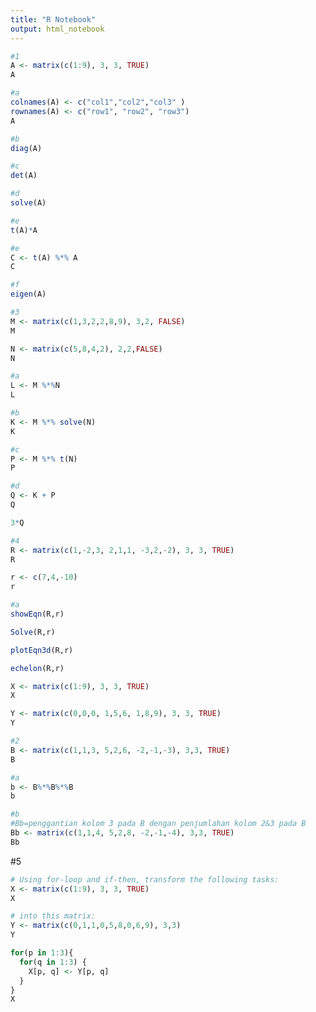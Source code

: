 ---
title: "R Notebook"
output: html_notebook
---

```{r}
#1
A <- matrix(c(1:9), 3, 3, TRUE)
A
```
```{r}
#a
colnames(A) <- c("col1","col2","col3" )
rownames(A) <- c("row1", "row2", "row3")
A
```
```{r}
#b
diag(A)
```
```{r}
#c
det(A)
```
```{r}
#d
solve(A)
```
```{r}
#e
t(A)*A
```
```{r}
#e
C <- t(A) %*% A
C
```
```{r}
#f
eigen(A)
```
```{r}
#3
M <- matrix(c(1,3,2,2,8,9), 3,2, FALSE)
M
```
```{r}
N <- matrix(c(5,8,4,2), 2,2,FALSE)
N
```
```{r}
#a
L <- M %*%N
L
```
```{r}
#b
K <- M %*% solve(N)
K
```
```{r}
#c
P <- M %*% t(N)
P
```
```{r}
#d
Q <- K + P
Q
```
```{r}
3*Q
```
```{r}
#4
R <- matrix(c(1,-2,3, 2,1,1, -3,2,-2), 3, 3, TRUE)
R
```
```{r}
r <- c(7,4,-10)
r
```
```{r}
#a
showEqn(R,r)
```
```{r}
Solve(R,r)
```
```{r}
plotEqn3d(R,r)
```
```{r}
echelon(R,r)
```
```{r}
X <- matrix(c(1:9), 3, 3, TRUE)
X
```
```{r}
Y <- matrix(c(0,0,0, 1,5,6, 1,8,9), 3, 3, TRUE)
Y
```
```{r}
#2
B <- matrix(c(1,1,3, 5,2,6, -2,-1,-3), 3,3, TRUE)
B
```
```{r}
#a
b <- B%*%B%*%B
b
```
```{r}
#b
#Bb=penggantian kolom 3 pada B dengan penjumlahan kolom 2&3 pada B
Bb <- matrix(c(1,1,4, 5,2,8, -2,-1,-4), 3,3, TRUE)
Bb
```
#5
```{r}
# Using for-loop and if-then, transform the following tasks:
X <- matrix(c(1:9), 3, 3, TRUE)
X
```
```{r}
# into this matrix:
Y <- matrix(c(0,1,1,0,5,8,0,6,9), 3,3)
Y
```
```{r}
for(p in 1:3){
  for(q in 1:3) {
    X[p, q] <- Y[p, q]
  }
}
X
```


